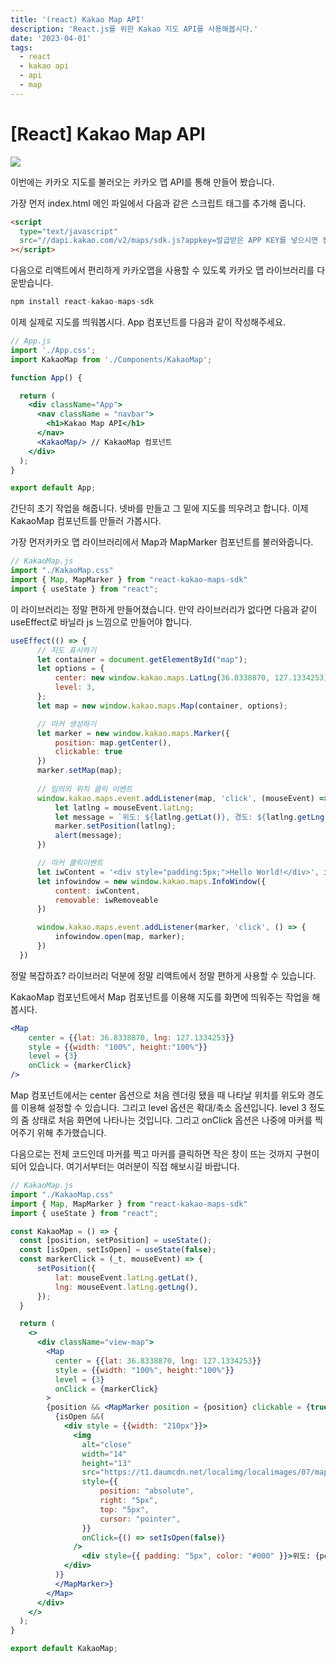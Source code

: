 ```yaml
---
title: '(react) Kakao Map API'
description: 'React.js를 위한 Kakao 지도 API를 사용해봅시다.'
date: '2023-04-01'
tags:
  - react
  - kakao api
  - api
  - map
---
```


# [React] Kakao Map API
<img src='https://file.notion.so/f/s/7bda4ac2-190d-4580-bde7-49bd588b454d/Untitled.png?id=47f9654e-f369-4cb5-b9b0-03f77cc6048c&table=block&spaceId=4f129cb2-a39f-45b1-9039-9f7e5c0b105d&expirationTimestamp=1695196800000&signature=RNo1tq3TK6heVBm3Pc4Ah2yhBrC7SpCkjBcgg4Spc2w&downloadName=Untitled.png' />

이번에는 카카오 지도를 불러오는 카카오 맵 API를 통해 만들어 봤습니다.

가장 먼저 index.html 메인 파일에서 다음과 같은 스크립트 태그를 추가해 줍니다.

```html
<script
  type="text/javascript"
  src="//dapi.kakao.com/v2/maps/sdk.js?appkey=발급받은 APP KEY를 넣으시면 됩니다.&libraries=services,clusterer"
></script>
```

다음으로 리액트에서 편리하게 카카오맵을 사용할 수 있도록 카카오 맵 라이브러리를 다운받습니다.

```jsx
npm install react-kakao-maps-sdk
```

이제 실제로 지도를 띄워봅시다. App 컴포넌트를 다음과 같이 작성해주세요.

```jsx
// App.js
import './App.css';
import KakaoMap from './Components/KakaoMap';

function App() {

  return (
    <div className="App">
      <nav className = "navbar">
        <h1>Kakao Map API</h1>
      </nav>
      <KakaoMap/> // KakaoMap 컴포넌트
    </div>
  );
}

export default App;
```

간단히 초기 작업을 해줍니다. 넷바를 만들고 그 밑에 지도를 띄우려고 합니다. 이제 KakaoMap 컴포넌트를 만들러 가봅시다.

가장 먼저카카오 맵 라이브러리에서 Map과 MapMarker 컴포넌트를 불러와줍니다. 

```jsx
// KakaoMap.js
import "./KakaoMap.css"
import { Map, MapMarker } from "react-kakao-maps-sdk"
import { useState } from "react";
```

이 라이브러리는 정말 편하게 만들어졌습니다. 만약 라이브러리가 없다면 다음과 같이 useEffect로 바닐라 js 느낌으로 만들어야 합니다.

```jsx
useEffect(() => {
      // 지도 표시하기
      let container = document.getElementById("map");
      let options = {
          center: new window.kakao.maps.LatLng(36.8338870, 127.1334253),
          level: 3,
      };
      let map = new window.kakao.maps.Map(container, options);

      // 마커 생성하기
      let marker = new window.kakao.maps.Marker({
          position: map.getCenter(),
          clickable: true
      })
      marker.setMap(map);
      
      // 임의의 위치 클릭 이벤트
      window.kakao.maps.event.addListener(map, 'click', (mouseEvent) => {
          let latlng = mouseEvent.latLng;
          let message = `위도: ${latlng.getLat()}, 경도: ${latlng.getLng()}`;
          marker.setPosition(latlng);
          alert(message);
      })

      // 마커 클릭이벤트
      let iwContent = '<div style="padding:5px;">Hello World!</div>', iwRemoveable = true;
      let infowindow = new window.kakao.maps.InfoWindow({
          content: iwContent,
          removable: iwRemoveable
      })

      window.kakao.maps.event.addListener(marker, 'click', () => {
          infowindow.open(map, marker);
      })
  })
```

정말 복잡하죠? 라이브러리 덕분에 정말 리액트에서 정말 편하게 사용할 수 있습니다.

KakaoMap 컴포넌트에서 Map 컴포넌트를 이용해 지도를 화면에 띄워주는 작업을 해봅시다.

```jsx
<Map 
	center = {{lat: 36.8338870, lng: 127.1334253}} 
	style = {{width: "100%", height:"100%"}}
	level = {3}
	onClick = {markerClick}
/>
```

Map 컴포넌트에서는 center 옵션으로 처음 렌더링 됐을 때 나타날 위치를 위도와 경도를 이용해 설정할 수 있습니다. 그리고 level 옵션은 확대/축소 옵션입니다. level 3 정도의 줌 상태로 처음 화면에 나타나는 것입니다. 그리고 onClick 옵션은 나중에 마커를 찍어주기 위해 추가했습니다.

다음으로는 전체 코드인데 마커를 찍고 마커를 클릭하면 작은 창이 뜨는 것까지 구현이 되어 있습니다. 여기서부터는 여러분이 직접 해보시길 바랍니다.

```jsx
// KakaoMap.js
import "./KakaoMap.css"
import { Map, MapMarker } from "react-kakao-maps-sdk"
import { useState } from "react";

const KakaoMap = () => {
  const [position, setPosition] = useState();
  const [isOpen, setIsOpen] = useState(false);
  const markerClick = (_t, mouseEvent) => {
      setPosition({
          lat: mouseEvent.latLng.getLat(),
          lng: mouseEvent.latLng.getLng(),
      });
  }

  return (
    <>
      <div className="view-map">
        <Map 
          center = {{lat: 36.8338870, lng: 127.1334253}} 
          style = {{width: "100%", height:"100%"}}
          level = {3}
          onClick = {markerClick}
        >
        {position && <MapMarker position = {position} clickable = {true} onClick = {() => setIsOpen(true)}>
          {isOpen &&(
            <div style = {{width: "210px"}}>
              <img
                alt="close"
                width="14"
                height="13"
                src="https://t1.daumcdn.net/localimg/localimages/07/mapjsapi/2x/bt_close.gif"
                style={{
                    position: "absolute",
                    right: "5px",
                    top: "5px",
                    cursor: "pointer",
                }}
                onClick={() => setIsOpen(false)}
              />
                <div style={{ padding: "5px", color: "#000" }}>위도: {position.lat} 경도: {position.lng}</div>
            </div>
          )}
          </MapMarker>}
        </Map>
      </div>
    </>
  );
}

export default KakaoMap;
```